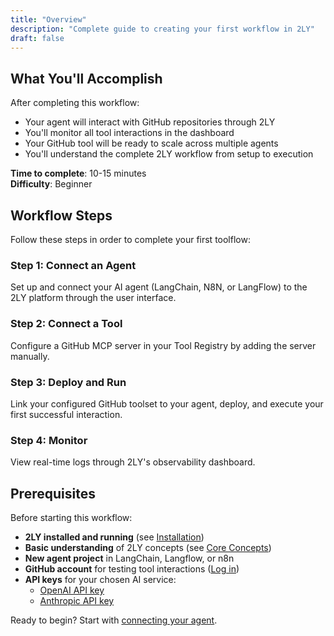 ```yaml
---
title: "Overview"
description: "Complete guide to creating your first workflow in 2LY"
draft: false
---
```



## What You'll Accomplish

After completing this workflow:
- Your agent will interact with GitHub repositories through 2LY
- You'll monitor all tool interactions in the dashboard
- Your GitHub tool will be ready to scale across multiple agents
- You'll understand the complete 2LY workflow from setup to execution

**Time to complete**: 10-15 minutes  
**Difficulty**: Beginner

## Workflow Steps

Follow these steps in order to complete your first toolflow:

### Step 1: Connect an Agent
Set up and connect your AI agent (LangChain, N8N, or LangFlow) to the 2LY platform through the user interface.

### Step 2: Connect a Tool
Configure a GitHub MCP server in your Tool Registry by adding the server manually.

### Step 3: Deploy and Run
Link your configured GitHub toolset to your agent, deploy, and execute your first successful interaction.

### Step 4: Monitor
View real-time logs through 2LY's observability dashboard.

## Prerequisites

Before starting this workflow:
- **2LY installed and running** (see [Installation](/getting-started/installation))
- **Basic understanding** of 2LY concepts (see [Core Concepts](/core-concepts/))
- **New agent project** in LangChain, Langflow, or n8n
- **GitHub account** for testing tool interactions ([Log in](https://github.com/login))
- **API keys** for your chosen AI service:
  - [OpenAI API key](https://platform.openai.com/account/api-keys)
  - [Anthropic API key](https://console.anthropic.com/)

Ready to begin? Start with [connecting your agent](/your-first-toolflow/connect-agent).